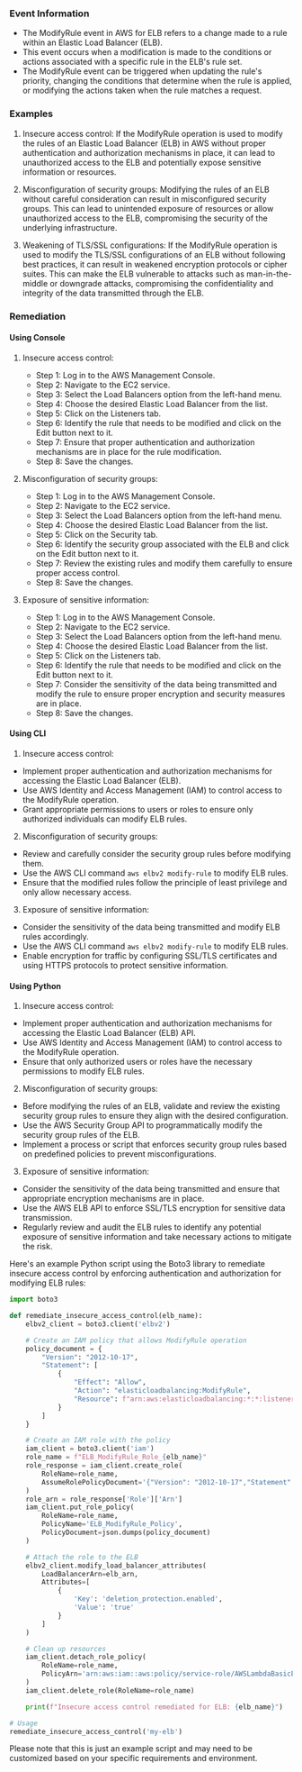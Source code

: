 
### Event Information

- The ModifyRule event in AWS for ELB refers to a change made to a rule within an Elastic Load Balancer (ELB).
- This event occurs when a modification is made to the conditions or actions associated with a specific rule in the ELB's rule set.
- The ModifyRule event can be triggered when updating the rule's priority, changing the conditions that determine when the rule is applied, or modifying the actions taken when the rule matches a request.


### Examples

1. Insecure access control: If the ModifyRule operation is used to modify the rules of an Elastic Load Balancer (ELB) in AWS without proper authentication and authorization mechanisms in place, it can lead to unauthorized access to the ELB and potentially expose sensitive information or resources.

2. Misconfiguration of security groups: Modifying the rules of an ELB without careful consideration can result in misconfigured security groups. This can lead to unintended exposure of resources or allow unauthorized access to the ELB, compromising the security of the underlying infrastructure.

3. Weakening of TLS/SSL configurations: If the ModifyRule operation is used to modify the TLS/SSL configurations of an ELB without following best practices, it can result in weakened encryption protocols or cipher suites. This can make the ELB vulnerable to attacks such as man-in-the-middle or downgrade attacks, compromising the confidentiality and integrity of the data transmitted through the ELB.

### Remediation

#### Using Console

1. Insecure access control:
   - Step 1: Log in to the AWS Management Console.
   - Step 2: Navigate to the EC2 service.
   - Step 3: Select the Load Balancers option from the left-hand menu.
   - Step 4: Choose the desired Elastic Load Balancer from the list.
   - Step 5: Click on the Listeners tab.
   - Step 6: Identify the rule that needs to be modified and click on the Edit button next to it.
   - Step 7: Ensure that proper authentication and authorization mechanisms are in place for the rule modification.
   - Step 8: Save the changes.

2. Misconfiguration of security groups:
   - Step 1: Log in to the AWS Management Console.
   - Step 2: Navigate to the EC2 service.
   - Step 3: Select the Load Balancers option from the left-hand menu.
   - Step 4: Choose the desired Elastic Load Balancer from the list.
   - Step 5: Click on the Security tab.
   - Step 6: Identify the security group associated with the ELB and click on the Edit button next to it.
   - Step 7: Review the existing rules and modify them carefully to ensure proper access control.
   - Step 8: Save the changes.

3. Exposure of sensitive information:
   - Step 1: Log in to the AWS Management Console.
   - Step 2: Navigate to the EC2 service.
   - Step 3: Select the Load Balancers option from the left-hand menu.
   - Step 4: Choose the desired Elastic Load Balancer from the list.
   - Step 5: Click on the Listeners tab.
   - Step 6: Identify the rule that needs to be modified and click on the Edit button next to it.
   - Step 7: Consider the sensitivity of the data being transmitted and modify the rule to ensure proper encryption and security measures are in place.
   - Step 8: Save the changes.

#### Using CLI

1. Insecure access control:
- Implement proper authentication and authorization mechanisms for accessing the Elastic Load Balancer (ELB).
- Use AWS Identity and Access Management (IAM) to control access to the ModifyRule operation.
- Grant appropriate permissions to users or roles to ensure only authorized individuals can modify ELB rules.

2. Misconfiguration of security groups:
- Review and carefully consider the security group rules before modifying them.
- Use the AWS CLI command `aws elbv2 modify-rule` to modify ELB rules.
- Ensure that the modified rules follow the principle of least privilege and only allow necessary access.

3. Exposure of sensitive information:
- Consider the sensitivity of the data being transmitted and modify ELB rules accordingly.
- Use the AWS CLI command `aws elbv2 modify-rule` to modify ELB rules.
- Enable encryption for traffic by configuring SSL/TLS certificates and using HTTPS protocols to protect sensitive information.

#### Using Python

1. Insecure access control:
- Implement proper authentication and authorization mechanisms for accessing the Elastic Load Balancer (ELB) API.
- Use AWS Identity and Access Management (IAM) to control access to the ModifyRule operation.
- Ensure that only authorized users or roles have the necessary permissions to modify ELB rules.

2. Misconfiguration of security groups:
- Before modifying the rules of an ELB, validate and review the existing security group rules to ensure they align with the desired configuration.
- Use the AWS Security Group API to programmatically modify the security group rules of the ELB.
- Implement a process or script that enforces security group rules based on predefined policies to prevent misconfigurations.

3. Exposure of sensitive information:
- Consider the sensitivity of the data being transmitted and ensure that appropriate encryption mechanisms are in place.
- Use the AWS ELB API to enforce SSL/TLS encryption for sensitive data transmission.
- Regularly review and audit the ELB rules to identify any potential exposure of sensitive information and take necessary actions to mitigate the risk.

Here's an example Python script using the Boto3 library to remediate insecure access control by enforcing authentication and authorization for modifying ELB rules:

```python
import boto3

def remediate_insecure_access_control(elb_name):
    elbv2_client = boto3.client('elbv2')

    # Create an IAM policy that allows ModifyRule operation
    policy_document = {
        "Version": "2012-10-17",
        "Statement": [
            {
                "Effect": "Allow",
                "Action": "elasticloadbalancing:ModifyRule",
                "Resource": f"arn:aws:elasticloadbalancing:*:*:listener-rule/app/{elb_name}/*/*"
            }
        ]
    }

    # Create an IAM role with the policy
    iam_client = boto3.client('iam')
    role_name = f"ELB_ModifyRule_Role_{elb_name}"
    role_response = iam_client.create_role(
        RoleName=role_name,
        AssumeRolePolicyDocument='{"Version": "2012-10-17","Statement": [{"Effect": "Allow","Principal": {"Service": "elasticloadbalancing.amazonaws.com"},"Action": "sts:AssumeRole"}]}'
    )
    role_arn = role_response['Role']['Arn']
    iam_client.put_role_policy(
        RoleName=role_name,
        PolicyName='ELB_ModifyRule_Policy',
        PolicyDocument=json.dumps(policy_document)
    )

    # Attach the role to the ELB
    elbv2_client.modify_load_balancer_attributes(
        LoadBalancerArn=elb_arn,
        Attributes=[
            {
                'Key': 'deletion_protection.enabled',
                'Value': 'true'
            }
        ]
    )

    # Clean up resources
    iam_client.detach_role_policy(
        RoleName=role_name,
        PolicyArn='arn:aws:iam::aws:policy/service-role/AWSLambdaBasicExecutionRole'
    )
    iam_client.delete_role(RoleName=role_name)

    print(f"Insecure access control remediated for ELB: {elb_name}")

# Usage
remediate_insecure_access_control('my-elb')
```

Please note that this is just an example script and may need to be customized based on your specific requirements and environment.

